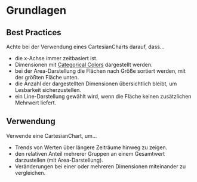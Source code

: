 # Grundlagen

## Best Practices

Achte bei der Verwendung eines CartesianCharts darauf, dass…
- die x-Achse immer zeitbasiert ist.
- Dimensionen mit [Categorical Colors](/02-foundations/01-design/02-colors) dargestellt werden.
- bei der Area-Darstellung die Flächen nach Größe sortiert werden, mit der größten Fläche unten.
- die Anzahl der dargestellten Dimensionen übersichtlich bleibt, um Lesbarkeit sicherzustellen.
- ein Line-Darstellung gewählt wird, wenn die Fläche keinen zusätzlichen Mehrwert liefert.

## Verwendung

Verwende eine CartesianChart, um…
- Trends von Werten über längere Zeiträume hinweg zu zeigen.
- den relativen Anteil mehrerer Gruppen an einem Gesamtwert darzustellen (mit Area-Darstellung).
- Veränderungen bei einer oder mehreren Dimensionen miteinander zu vergleichen.
